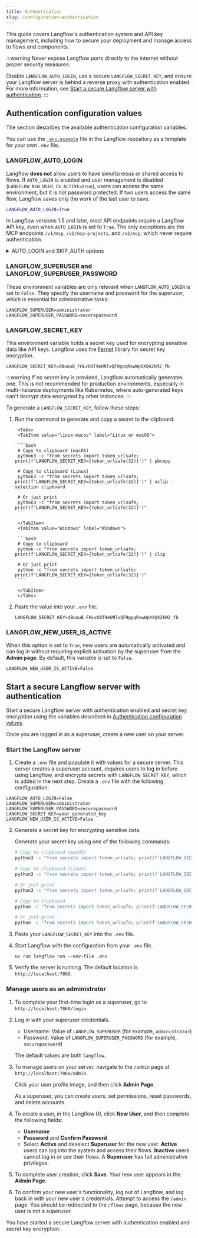 ```yaml
---
title: Authentication
slug: /configuration-authentication
---
```



This guide covers Langflow's authentication system and API key management, including how to secure your deployment and manage access to flows and components.

:::warning
Never expose Langflow ports directly to the internet without proper security measures.

Disable `LANGFLOW_AUTO_LOGIN`, use a secure `LANGFLOW_SECRET_KEY`, and ensure your Langflow server is behind a reverse proxy with authentication enabled.
For more information, see [Start a secure Langflow server with authentication](#start-a-secure-langflow-server-with-authentication).
:::

## Authentication configuration values

The section describes the available authentication configuration variables.

You can use the [`.env.example`](https://github.com/langflow-ai/langflow/blob/main/.env.example) file in the Langflow repository as a template for your own `.env` file.

### LANGFLOW_AUTO_LOGIN

Langflow **does not** allow users to have simultaneous or shared access to flows.
If `AUTO_LOGIN` is enabled and user management is disabled (`LANGFLOW_NEW_USER_IS_ACTIVE=true`), users can access the same environment, but it is not password protected. If two users access the same flow, Langflow saves only the work of the last user to save.

```bash
LANGFLOW_AUTO_LOGIN=True
```

In Langflow versions 1.5 and later, most API endpoints require a Langflow API key, even when `AUTO_LOGIN` is set to `True`.
The only exceptions are the MCP endpoints `/v1/mcp`, `/v1/mcp-projects`, and `/v2/mcp`, which never require authentication.

<details>
<summary>AUTO_LOGIN and SKIP_AUTH options</summary>

In Langflow versions earlier than 1.5, if `LANGFLOW_AUTO_LOGIN=true`, then Langflow automatically logs users in as a superuser without requiring authentication.
In this case, API requests don't require a Langflow API key.

In Langflow version 1.5, you can set `LANGFLOW_SKIP_AUTH_AUTO_LOGIN=true` and `LANGFLOW_AUTO_LOGIN=true` to skip authentication for API requests.
However, the `LANGFLOW_SKIP_AUTH_AUTO_LOGIN` option will be removed in a future release.
</details>

### LANGFLOW_SUPERUSER and LANGFLOW_SUPERUSER_PASSWORD

These environment variables are only relevant when `LANGFLOW_AUTO_LOGIN` is set to `False`.
They specify the username and password for the superuser, which is essential for administrative tasks:

```text
LANGFLOW_SUPERUSER=administrator
LANGFLOW_SUPERUSER_PASSWORD=securepassword
```

### LANGFLOW_SECRET_KEY

This environment variable holds a secret key used for encrypting sensitive data like API keys.
Langflow uses the [Fernet](https://pypi.org/project/cryptography/) library for secret key encryption.

```text
LANGFLOW_SECRET_KEY=dBuuuB_FHLvU8T9eUNlxQF9ppqRxwWpXXQ42kM2_fb
```

:::warning
If no secret key is provided, Langflow automatically generates one. This is not recommended for production environments, especially in multi-instance deployments like Kubernetes, where auto-generated keys can't decrypt data encrypted by other instances.
:::

To generate a `LANGFLOW_SECRET_KEY`, follow these steps:

1. Run the command to generate and copy a secret to the clipboard.

        <Tabs>
        <TabItem value="linux-macos" label="Linux or macOS">

        ```bash
        # Copy to clipboard (macOS)
        python3 -c "from secrets import token_urlsafe; print(f'LANGFLOW_SECRET_KEY={token_urlsafe(32)}')" | pbcopy

        # Copy to clipboard (Linux)
        python3 -c "from secrets import token_urlsafe; print(f'LANGFLOW_SECRET_KEY={token_urlsafe(32)}')" | xclip -selection clipboard

        # Or just print
        python3 -c "from secrets import token_urlsafe; print(f'LANGFLOW_SECRET_KEY={token_urlsafe(32)}')"
        ```

        </TabItem>
        <TabItem value="Windows" label="Windows">

        ```bash
        # Copy to clipboard
        python -c "from secrets import token_urlsafe; print(f'LANGFLOW_SECRET_KEY={token_urlsafe(32)}')" | clip

        # Or just print
        python -c "from secrets import token_urlsafe; print(f'LANGFLOW_SECRET_KEY={token_urlsafe(32)}')"
        ```

        </TabItem>
        </Tabs>

2. Paste the value into your `.env` file:

    ```text
    LANGFLOW_SECRET_KEY=dBuuuB_FHLvU8T9eUNlxQF9ppqRxwWpXXQ42kM2_fb
    ```

### LANGFLOW_NEW_USER_IS_ACTIVE

When this option is set to `True`, new users are automatically activated and can log in without requiring explicit activation by the superuser from the **Admin page**.
By default, this variable is set to `False`.

```text
LANGFLOW_NEW_USER_IS_ACTIVE=False
```

## Start a secure Langflow server with authentication

Start a secure Langflow server with authentication enabled and secret key encryption using the variables described in [Authentication configuration values](/configuration-authentication#authentication-configuration-values).

Once you are logged in as a superuser, create a new user on your server.

### Start the Langflow server

1. Create a `.env` file and populate it with values for a secure server.
This server creates a superuser account, requires users to log in before using Langflow, and encrypts secrets with `LANGFLOW_SECRET_KEY`, which is added in the next step.
Create a `.env` file with the following configuration:

```text
LANGFLOW_AUTO_LOGIN=False
LANGFLOW_SUPERUSER=administrator
LANGFLOW_SUPERUSER_PASSWORD=securepassword
LANGFLOW_SECRET_KEY=your_generated_key
LANGFLOW_NEW_USER_IS_ACTIVE=False
```

2. Generate a secret key for encrypting sensitive data.

    Generate your secret key using one of the following commands:

    <Tabs>
    <TabItem value="linux-macos" label="Linux or macOS">

    ```bash
    # Copy to clipboard (macOS)
    python3 -c "from secrets import token_urlsafe; print(f'LANGFLOW_SECRET_KEY={token_urlsafe(32)}')" | pbcopy

    # Copy to clipboard (Linux)
    python3 -c "from secrets import token_urlsafe; print(f'LANGFLOW_SECRET_KEY={token_urlsafe(32)}')" | xclip -selection clipboard

    # Or just print
    python3 -c "from secrets import token_urlsafe; print(f'LANGFLOW_SECRET_KEY={token_urlsafe(32)}')"
    ```

    </TabItem>
    <TabItem value="Windows" label="Windows">

    ```bash
    # Copy to clipboard
    python -c "from secrets import token_urlsafe; print(f'LANGFLOW_SECRET_KEY={token_urlsafe(32)}')" | clip

    # Or just print
    python -c "from secrets import token_urlsafe; print(f'LANGFLOW_SECRET_KEY={token_urlsafe(32)}')"
    ```

    </TabItem>
    </Tabs>

3. Paste your `LANGFLOW_SECRET_KEY` into the `.env` file.

4. Start Langflow with the configuration from your `.env` file.

    ```text
    uv run langflow run --env-file .env
    ```

5. Verify the server is running. The default location is `http://localhost:7860`.

### Manage users as an administrator

1. To complete your first-time login as a superuser, go to `http://localhost:7860/login`.
2. Log in with your superuser credentials.

    * Username: Value of `LANGFLOW_SUPERUSER` (for example, `administrator`)
    * Password: Value of `LANGFLOW_SUPERUSER_PASSWORD` (for example, `securepassword`)

    The default values are both `langflow`.

3. To manage users on your server, navigate to the `/admin` page at `http://localhost:7860/admin`.

    Click your user profile image, and then click **Admin Page**.

    As a superuser, you can create users, set permissions, reset passwords, and delete accounts.

4. To create a user, in the Langflow UI, click **New User**, and then complete the following fields:

    * **Username**
    * **Password** and **Confirm Password**
    * Select **Active** and deselect **Superuser** for the new user.
    **Active** users can log into the system and access their flows. **Inactive** users cannot log in or see their flows.
    A **Superuser** has full administrative privileges.

5. To complete user creation, click **Save**.
Your new user appears in the **Admin Page**.

6. To confirm your new user's functionality, log out of Langflow, and log back in with your new user's credentials.
Attempt to access the `/admin` page. You should be redirected to the `/flows` page, because the new user is not a superuser.

You have started a secure Langflow server with authentication enabled and secret key encryption.